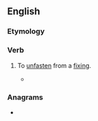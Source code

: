 ==English==

===Etymology===
{{prefix|en|un|fix}}

===Verb===
{{en-verb}}

# {{lb|en|transitive}} To [[unfasten]] from a [[fixing]].
#* {{RQ:Shakespeare Macbeth|1|3|text=Whose horrid image doth '''unfix''' my hair and make my seated heart knock at my ribs against the use of nature?}}

===Anagrams===
* {{anagrams|en|a=finux|Fuxin|Xinfu}}
